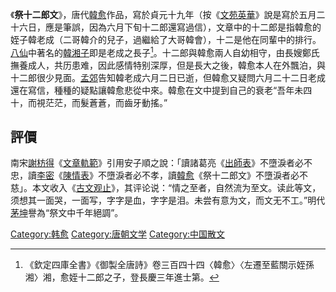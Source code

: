 《'''祭十二郎文'''》，唐代[[韓愈|韓愈]]作品，寫於貞元十九年（按《[[文苑英華|文苑英華]]》說是寫於五月二十六日，應是筆誤，因為六月下旬十二郎還寫過信），文章中的十二郎是指韓愈的姪子韓老成（二哥韓介的兒子，過繼給了大哥韓會），十二是他在同輩中的排行。[[八仙|八仙]]中著名的[[韓湘子|韓湘子]]即是老成之長子<ref>《欽定四庫全書》《御製全唐詩》卷三百四十四〈韓愈〉〈左遷至藍關示姪孫湘〉湘，愈姪十二郎之子，登長慶三年進士第。</ref>。十二郎與韓愈兩人自幼相守，由長嫂鄭氏撫養成人，共历患难，因此感情特别深厚，但是長大之後，韓愈本人在外飄泊，與十二郎很少見面。[[孟郊|孟郊]]告知韓老成六月二日已逝，但韓愈又疑問六月二十二日老成還在寫信，種種的疑點讓韓愈悲從中來。韓愈在文中提到自己的衰老“吾年未四十，而視茫茫，而髮蒼蒼，而齒牙動搖。”

== 評價 ==
南宋[[謝枋得|謝枋得]]《[[文章軌範|文章軌範]]》引用安子順之說：「讀諸葛亮《[[出師表|出師表]]》不墮淚者必不忠，讀[[李密|李密]]《[[陳情表|陳情表]]》不墮淚者必不孝，讀[[韓愈|韓愈]]《祭十二郎文》不墮淚者必不慈」。本文收入《[[古文观止|古文观止]]》，其评论说：“情之至者，自然流为至文。读此等文，须想其一面哭，一面写，字字是血，字字是泪。未尝有意为文，而文无不工。”明代[[茅坤|茅坤]]譽為“祭文中千年絕調”。

{{Wikisource|祭十二郎文}}

{{Chinese literature-stub}}
[[Category:韩愈|Category:韩愈]]
[[Category:唐朝文学|Category:唐朝文学]]
[[Category:中国散文|Category:中国散文]]